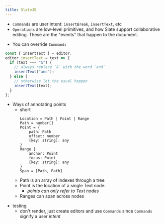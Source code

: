 ```yaml
---
title: SlateJS
---
```


- `Commands` are user intent: `insertBreak`, `insertText`,
  etc
- `Operations` are low-level primitives, and how Slate
  support collaborative editing. These are the "events" that
  happen to the document.

* You can override `Commands`

```js
const { insertText } = editor;
editor.insertText = text => {
  if (text === "&") {
    // always replace `&` with the word `and`
    insertText("and");
  } else {
    // otherwise let the usual happen
    insertText(text);
  }
};
```

- Ways of annotating points
  - short
    ```
    Location = Path | Point | Range
    Path = number[]
    Point = {
        path: Path
        offset: number
        [key: string]: any
    }
    Range {
        anchor: Point
        focus: Point
        [key: string]: any
    }
    Span = [Path, Path]
    ```
  - Path is an array of indexes through a tree
  - Point is the location of a single Text node.
    - _points can only refer to Text nodes_
  - Ranges can span across nodes

* testing
  - don't render, just create editors and use `Commands`
    since `Commands` signify a user _intent_
